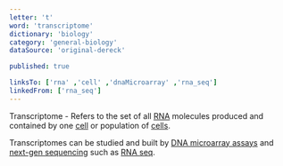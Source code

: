 ```yaml
---
letter: 't'
word: 'transcriptome'
dictionary: 'biology'
category: 'general-biology'
dataSource: 'original-dereck'

published: true

linksTo: ['rna' ,'cell' ,'dnaMicroarray' ,'rna_seq']
linkedFrom: ['rna_seq']
---
```


<a id="transcriptome">Transcriptome</a> - Refers to the set of all [RNA](#rna) molecules produced and contained by one [cell](#cell) or population of [cells](#cell).

 Transcriptomes can be studied and built by [DNA microarray assays](#dnaMicroarray) and [next-gen sequencing](#rna_seq) such as [RNA seq](#rna_seq).